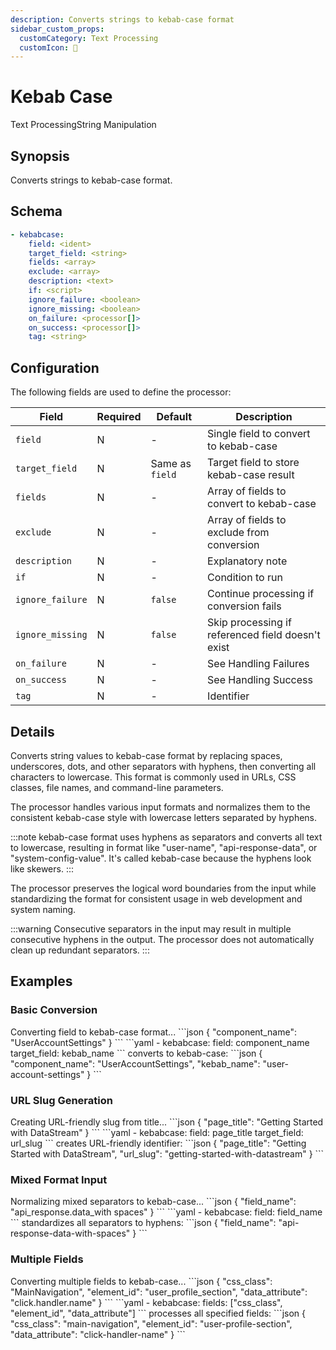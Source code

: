 ```yaml
---
description: Converts strings to kebab-case format
sidebar_custom_props:
  customCategory: Text Processing
  customIcon: 🍖
---
```


# Kebab Case

<span className="theme-doc-version-badge badge badge--primary">Text Processing</span><span className="theme-doc-version-badge badge badge--secondary">String Manipulation</span>

## Synopsis

Converts strings to kebab-case format.

## Schema

```yaml {2-3}
- kebabcase:
    field: <ident>
    target_field: <string>
    fields: <array>
    exclude: <array>
    description: <text>
    if: <script>
    ignore_failure: <boolean>
    ignore_missing: <boolean>
    on_failure: <processor[]>
    on_success: <processor[]>
    tag: <string>
```

## Configuration

The following fields are used to define the processor:

|Field|Required|Default|Description|
|---|---|---|---|
|`field`|N|-|Single field to convert to kebab-case|
|`target_field`|N|Same as `field`|Target field to store kebab-case result|
|`fields`|N|-|Array of fields to convert to kebab-case|
|`exclude`|N|-|Array of fields to exclude from conversion|
|`description`|N|-|Explanatory note|
|`if`|N|-|Condition to run|
|`ignore_failure`|N|`false`|Continue processing if conversion fails|
|`ignore_missing`|N|`false`|Skip processing if referenced field doesn't exist|
|`on_failure`|N|-|See <Topic id="handling-failures">Handling Failures</Topic>|
|`on_success`|N|-|See <Topic id="handling-success">Handling Success</Topic>|
|`tag`|N|-|Identifier|

## Details

Converts string values to kebab-case format by replacing spaces, underscores, dots, and other separators with hyphens, then converting all characters to lowercase. This format is commonly used in URLs, CSS classes, file names, and command-line parameters.

The processor handles various input formats and normalizes them to the consistent kebab-case style with lowercase letters separated by hyphens.

:::note
kebab-case format uses hyphens as separators and converts all text to lowercase, resulting in format like "user-name", "api-response-data", or "system-config-value". It's called kebab-case because the hyphens look like skewers.
:::

The processor preserves the logical word boundaries from the input while standardizing the format for consistent usage in web development and system naming.

:::warning
Consecutive separators in the input may result in multiple consecutive hyphens in the output. The processor does not automatically clean up redundant separators.
:::

## Examples

### Basic Conversion

<ExampleGrid>
  <CommentCol>
    Converting field to kebab-case format...
  </CommentCol>
  <CodeCol>
    ```json
    {
      "component_name": "UserAccountSettings"
    }
    ```
    ```yaml
    - kebabcase:
        field: component_name
        target_field: kebab_name
    ```
  </CodeCol>
  <CommentCol>
    converts to kebab-case:
  </CommentCol>
  <CodeCol>
    ```json
    {
      "component_name": "UserAccountSettings",
      "kebab_name": "user-account-settings"
    }
    ```
  </CodeCol>
</ExampleGrid>

### URL Slug Generation

<ExampleGrid>
  <CommentCol>
    Creating URL-friendly slug from title...
  </CommentCol>
  <CodeCol>
    ```json
    {
      "page_title": "Getting Started with DataStream"
    }
    ```
    ```yaml
    - kebabcase:
        field: page_title
        target_field: url_slug
    ```
  </CodeCol>
  <CommentCol>
    creates URL-friendly identifier:
  </CommentCol>
  <CodeCol>
    ```json
    {
      "page_title": "Getting Started with DataStream",
      "url_slug": "getting-started-with-datastream"
    }
    ```
  </CodeCol>
</ExampleGrid>

### Mixed Format Input

<ExampleGrid>
  <CommentCol>
    Normalizing mixed separators to kebab-case...
  </CommentCol>
  <CodeCol>
    ```json
    {
      "field_name": "api_response.data_with spaces"
    }
    ```
    ```yaml
    - kebabcase:
        field: field_name
    ```
  </CodeCol>
  <CommentCol>
    standardizes all separators to hyphens:
  </CommentCol>
  <CodeCol>
    ```json
    {
      "field_name": "api-response-data-with-spaces"
    }
    ```
  </CodeCol>
</ExampleGrid>

### Multiple Fields

<ExampleGrid>
  <CommentCol>
    Converting multiple fields to kebab-case...
  </CommentCol>
  <CodeCol>
    ```json
    {
      "css_class": "MainNavigation",
      "element_id": "user_profile_section",
      "data_attribute": "click.handler.name"
    }
    ```
    ```yaml
    - kebabcase:
        fields: ["css_class", "element_id", "data_attribute"]
    ```
  </CodeCol>
  <CommentCol>
    processes all specified fields:
  </CommentCol>
  <CodeCol>
    ```json
    {
      "css_class": "main-navigation",
      "element_id": "user-profile-section",
      "data_attribute": "click-handler-name"
    }
    ```
  </CodeCol>
</ExampleGrid>